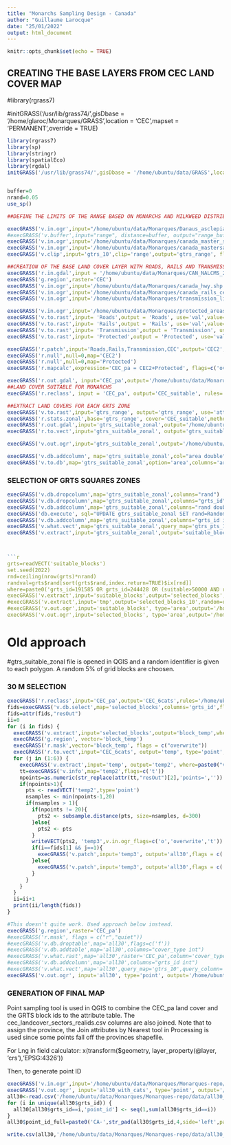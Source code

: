 ```yaml
---
title: "Monarchs Sampling Design - Canada"
author: "Guillaume Larocque"
date: "25/01/2022"
output: html_document
---
```


```r
knitr::opts_chunk$set(echo = TRUE)
```

## CREATING THE BASE LAYERS FROM CEC LAND COVER MAP
#library(rgrass7)

#initGRASS('/usr/lib/grass74/',gisDbase = '/home/glaroc/Monarques/GRASS',location = 'CEC',mapset = 'PERMANENT',override = TRUE)
```r
library(rgrass7)
library(sp)
library(stringr)
library(spatialEco)
library(rgdal)
initGRASS('/usr/lib/grass74/',gisDbase = '/home/ubuntu/data/GRASS',location = 'monarques',mapset = 'PERMANENT',override = TRUE)


buffer=0
nrand=0.05
use_sp()

```


```r


##DEFINE THE LIMITS OF THE RANGE BASED ON MONARCHS AND MILKWEED DISTRIBUTION

execGRASS('v.in.ogr',input="/home/ubuntu/data/Monarques/Danaus_asclepias_intersected_range_only_cec.shp",output='range', flags=c('overwrite'))
#execGRASS('v.buffer',input="range", distance=buffer, output="range_buffer", flags=c('overwrite'))
execGRASS('v.in.ogr',input='/home/ubuntu/data/Monarques/canada_master_sample_poly_cec.shp', output='gtrs_10', flags=c('overwrite'))
execGRASS('v.in.ogr',input='/home/ubuntu/data/Monarques/canada_mastersample_cec.shp', output='gtrs_pts_10', flags=c('overwrite'))
execGRASS('v.clip',input='gtrs_10',clip='range',output='gtrs_range', flags=c('overwrite'))

```

```r
##CREATION OF THE BASE LAND COVER LAYER WITH ROADS, RAILS AND TRANSMISSION LINES
execGRASS('r.in.gdal',input = '/home/ubuntu/data/Monarques/CAN_NALCMS_2015_LC_30m_LAEA_mmu5pix_.tif',output = 'CEC', memory=100000, flags=c('overwrite'))
execGRASS('g.region',raster='CEC')
execGRASS('v.in.ogr',input='/home/ubuntu/data/Monarques/canada_hwy.shp', output= 'Roads', flags=c('overwrite'))
execGRASS('v.in.ogr',input='/home/ubuntu/data/Monarques/canada_rails_cec.shp', output= 'Rails', flags=c('overwrite'))
execGRASS('v.in.ogr',input='/home/ubuntu/data/Monarques/transmission_lines_OSM_CEC.gpkg', output= 'Transmission', flags=c('overwrite'))

execGRASS('v.in.ogr',input='/home/ubuntu/data/Monarques/protected_areas_canada_qc.shp', output= 'Protected', snap=1e-09, flags=c('overwrite'))
execGRASS('v.to.rast',input= 'Roads',output = 'Roads', use='val',value=20, memory=150000, flags=c('overwrite'))
execGRASS('v.to.rast',input= 'Rails',output = 'Rails', use='val',value=21, memory=150000, flags=c('overwrite'))
execGRASS('v.to.rast',input= 'Transmission',output = 'Transmission', use='val',value=22, memory=150000, flags=c('overwrite'))
execGRASS('v.to.rast',input= 'Protected',output = 'Protected', use='val',value=100, memory=150000, flags=c('overwrite'))

execGRASS('r.patch',input='Roads,Rails,Transmission,CEC',output='CEC2', flags=c('overwrite'))
execGRASS('r.null',null=0,map='CEC2')
execGRASS('r.null',null=0,map='Protected')
execGRASS('r.mapcalc',expression='CEC_pa = CEC2+Protected', flags=c('overwrite'))
```

```r
execGRASS('r.out.gdal', input='CEC_pa',output='/home/ubuntu/data/Monarques/cec_pa_lines.tif', format='GTiff',createopt="COMPRESS=DEFLATE", flags=c('overwrite'))
##LAND COVER SUITABLE FOR MONARCHS
execGRASS('r.reclass', input = 'CEC_pa', output='CEC_suitable', rules='/home/ubuntu/data/Monarques/cec_reclass.txt', flags=c('overwrite'))
```

```r
##EXTRACT LAND COVERS FOR EACH GRTS ZONE
execGRASS('v.to.rast',input='gtrs_range', output='gtrs_range', use='attr',attribute_column='GRTS_ID',memory=150000, flags=c('overwrite'))
execGRASS('r.stats.zonal',base='gtrs_range', cover='CEC_suitable',method='sum',output='gtrs_suitable_zonal', flags=c('overwrite'))
execGRASS('r.out.gdal',input='gtrs_suitable_zonal',output='/home/ubuntu/data/Monarques/gtrs_suitable_zonal.tif', format='GTiff',createopt="COMPRESS=DEFLATE", flags=c('overwrite'))
execGRASS('r.to.vect',input='gtrs_suitable_zonal', output='gtrs_suitable_zonal',type='area',column='suitable', flags=c('overwrite'))

execGRASS('v.out.ogr',input='gtrs_suitable_zonal',output='/home/ubuntu/data/Monarques/gtrs_suitable_zonal.gpkg',type='area', flags=c('overwrite'))

execGRASS('v.db.addcolumn', map='gtrs_suitable_zonal',col="area double")
execGRASS('v.to.db',map='gtrs_suitable_zonal',option='area',columns='area')
```


### SELECTION OF GRTS SQUARES ZONES
```r
execGRASS('v.db.dropcolumn',map='gtrs_suitable_zonal',columns="rand")
execGRASS('v.db.dropcolumn',map='gtrs_suitable_zonal',columns="grts_id")
execGRASS('v.db.addcolumn',map='gtrs_suitable_zonal',columns="rand double")
execGRASS('db.execute', sql="UPDATE gtrs_suitable_zonal SET rand=Random()")
execGRASS('v.db.addcolumn',map='gtrs_suitable_zonal',columns="grts_id int")
execGRASS('v.what.vect',map='gtrs_suitable_zonal',query_map='gtrs_pts_10',query_column='grts_id',column='grts_id')
execGRASS('v.extract',input='gtrs_suitable_zonal',output='suitable_blocks',where='suitable>50000 AND area>99000000',flags=c('overwrite'))



```r
grts=readVECT('suitable_blocks')
set.seed(2022)
rnd=ceiling(nrow(grts)*nrand)
randval=grts$rand[sort(grts$rand,index.return=TRUE)$ix[rnd]]
where=paste0('grts_id=191585 OR grts_id=244428 OR (suitable>50000 AND rand<=',randval,')')
execGRASS('v.extract',input='suitable_blocks',output='selected_blocks',where=where,flags=c('overwrite'))
#execGRASS('v.extract',input='tmp',output='selected_blocks_10',random=rnd,flags=c('overwrite'))
#execGRASS('v.out.ogr',input='suitable_blocks', type='area',output='/home/ubuntu/data/Monarques/suitable_blocks_2023.gpkg', flags=c('overwrite'))
execGRASS('v.out.ogr',input='selected_blocks', type='area',output='/home/ubuntu/data/Monarques/selected_blocks_2023c.gpkg', flags=c('overwrite'))

```



# Old approach
#gtrs_suitable_zonal file is opened in QGIS and a random identifier is given to each polygon. A random 5% of grid blocks are choosen. 



### 30 M SELECTION
```r
execGRASS('r.reclass',input='CEC_pa',output='CEC_6cats',rules='/home/ubuntu/data/Monarques/Monarques-repo/cec_reclass_6cats.txt',c('overwrite'))
fids=execGRASS('v.db.select',map='selected_blocks',columns='grts_id',flags=c("c","v"))
fids=attr(fids,"resOut")
ii=0
for (i in fids) {
  execGRASS('v.extract',input='selected_blocks',output='block_temp',where=paste0("grts_id=",i),flags = c('overwrite'))
  execGRASS('g.region', vector='block_temp')
  execGRASS('r.mask',vector='block_temp', flags = c("overwrite"))
  execGRASS('r.to.vect',input='CEC_6cats', output='temp', type='point',flags = c('overwrite'))
  for (j in (1:6)) {
    execGRASS('v.extract',input='temp', output='temp2', where=paste0("value=",j),flags = c('overwrite'))
    tt=execGRASS('v.info',map='temp2',flags=c('t'))
    npoints=as.numeric(str_replace(attr(tt,"resOut")[2],'points=',''))
    if(npoints>1){
      pts <- readVECT('temp2',type='point')
      nsamples <- min(npoints-1,20)
      if(nsamples > 1){
        if(npoints != 20){
          pts2 <- subsample.distance(pts, size=nsamples, d=300)
        }else{
          pts2 <- pts
        }
        writeVECT(pts2, 'temp3',v.in.ogr_flags=c('o','overwrite','t')) 
        if(i==fids[1] && j==1){
          execGRASS('v.patch',input='temp3', output='all30',flags = c('overwrite'))
        }else{
          execGRASS('v.patch',input='temp3', output='all30',flags = c('a','overwrite'))
        }
      }
    }
  }
  ii=ii+1
  print(ii/length(fids))
}

```

```r
#This doesn't quite work. Used approach below instead. 
execGRASS('g.region',raster='CEC_pa')
#execGRASS('r.mask', flags = c("r","quiet"))
#execGRASS('v.db.droptable',map='all30',flags=c('f'))
#execGRASS('v.db.addtable',map='all30',columns="cover_type int")
#execGRASS('v.what.rast',map='all30',raster='CEC_pa',column='cover_type')
#execGRASS('v.db.addcolumn',map='all30',columns="grts_id int")
#execGRASS('v.what.vect',map='all30',query_map='gtrs_10',query_column='grts_id',column='grts_id')
execGRASS('v.out.ogr', input='all30', type='point', output='/home/ubuntu/data/Monarques/all30_2023c.gpkg',flags=c('overwrite'))

```


### GENERATION OF FINAL MAP

Point sampling tool is used in QGIS to combine the CEC_pa land cover and the GRTS block ids to the attribute table. The cec_landcover_sectors_realids.csv columns are also joined. Note that to assign the province, the Join attributes by Nearest tool in Processing is used since some points fall off the provinces shapefile. 

For Lng in field calculator: x(transform($geometry, layer_property(@layer, 'crs'),'EPSG:4326'))

Then, to generate point ID

```r
execGRASS('v.in.ogr',input='/home/ubuntu/data/Monarques/Monarques-repo/data/all30_2023c_with_all_cats.gpkg', output= 'all30_with_cats', flags=c('overwrite','o'))
execGRASS('v.out.ogr', input='all30_with_cats', type='point', output='/home/ubuntu/data/Monarques/Monarques-repo/data/all30_with_cats.csv',format='CSV',flags=c('overwrite'))
all30<-read.csv('/home/ubuntu/data/Monarques/Monarques-repo/data/all30_with_cats.csv')
for (i in unique(all30$grts_id)) {
  all30[all30$grts_id==i,'point_id'] <- seq(1,sum(all30$grts_id==i))
}
all30$point_id_full=paste0('CA-',str_pad(all30$grts_id,4,side='left',pad=0),'-',all30$point_id)

write.csv(all30,'/home/ubuntu/data/Monarques/Monarques-repo/data/all30_2023c_with_ids.csv')
```


